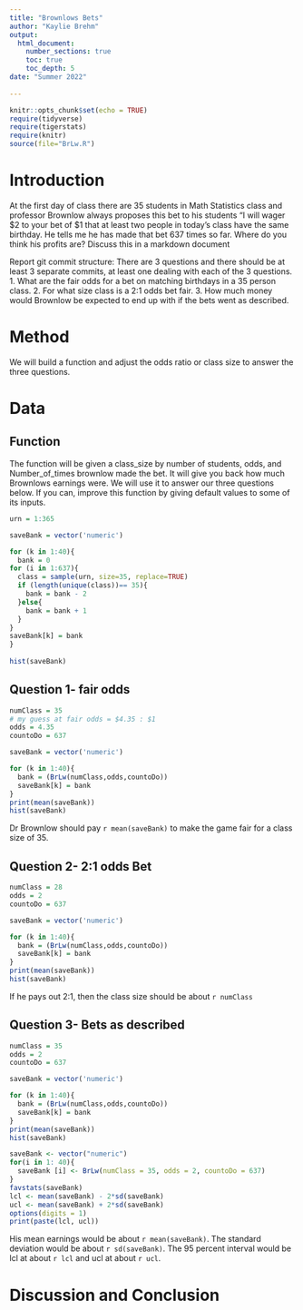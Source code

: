 ```yaml
---
title: "Brownlows Bets"
author: "Kaylie Brehm"
output: 
  html_document:
    number_sections: true
    toc: true
    toc_depth: 5
date: "Summer 2022"    
    
---
```

```r
knitr::opts_chunk$set(echo = TRUE)
require(tidyverse)
require(tigerstats)
require(knitr)
source(file="BrLw.R")
```


<!-- We recommend you use git branches -- create a separate branch for each major section i.e. Introduction, Methods, Results, Inferential Results, and Discussion and Conclusions - leave the YAML block untouched until the final merge where you put in your own name !-->

# Introduction

<!--In this section you explain what you are trying to show.  Where did the data come from?  What is the research or other question you are trying to answer?!-->

 At the first day of class there are 35 students in Math Statistics class and professor Brownlow always proposes this bet to his students "I will wager $2 to your bet of $1 that at least two people in today's class have  the same birthday.  He tells me he has made that bet 637 times so far. Where do you think his profits are? Discuss this in a markdown document
 
Report git commit structure:
There are 3 questions and there should be at least 3 separate commits, at least one dealing with each of the 3 questions.
1. What are the fair odds for a bet on matching birthdays in a 35 person class.
2. For what size class is a 2:1 odds bet fair.
3. How much money would Brownlow be expected to end up with if the bets went as described.

# Method

We will build a function and adjust the odds ratio or class size to answer the three questions. 

# Data

## Function

The function will be given a class_size by number of students, odds, and Number_of_times brownlow made the bet.  It will give you back how much Brownlows earnings were. We will use it to answer our three questions below. If you can, improve this function by giving default values to some of its inputs.

```r
urn = 1:365

saveBank = vector('numeric')

for (k in 1:40){
  bank = 0
for (i in 1:637){
  class = sample(urn, size=35, replace=TRUE)
  if (length(unique(class))== 35){
    bank = bank - 2
  }else{
    bank = bank + 1
  }
}
saveBank[k] = bank
}
 
hist(saveBank)

```


## Question 1- fair odds


```r
numClass = 35
# my guess at fair odds = $4.35 : $1
odds = 4.35
countoDo = 637

saveBank = vector('numeric')

for (k in 1:40){
  bank = (BrLw(numClass,odds,countoDo))
  saveBank[k] = bank
}
print(mean(saveBank))
hist(saveBank)
```


Dr Brownlow should pay `r mean(saveBank) ` to make the game fair for a class size of 35.

## Question 2- 2:1 odds Bet

<!--Explain and display the results of your method of coming up with the estimate of professor Brownlows betting profits!-->

```r
numClass = 28
odds = 2
countoDo = 637

saveBank = vector('numeric')

for (k in 1:40){
  bank = (BrLw(numClass,odds,countoDo))
  saveBank[k] = bank
}
print(mean(saveBank))
hist(saveBank)
```

If he pays out 2:1, then the class size should be about `r numClass`

## Question 3- Bets as described

```r
numClass = 35
odds = 2
countoDo = 637

saveBank = vector('numeric')

for (k in 1:40){
  bank = (BrLw(numClass,odds,countoDo))
  saveBank[k] = bank
}
print(mean(saveBank))
hist(saveBank)
```

```r
saveBank <- vector("numeric")
for(i in 1: 40){
  saveBank [i] <- BrLw(numClass = 35, odds = 2, countoDo = 637)
}
favstats(saveBank)
lcl <- mean(saveBank) - 2*sd(saveBank)
ucl <- mean(saveBank) + 2*sd(saveBank)
options(digits = 1)                                
print(paste(lcl, ucl))
```

His mean earnings would be about `r mean(saveBank) `. The standard deviation would be about `r sd(saveBank)`. The 95 percent interval would be lcl at about `r lcl` and ucl at about `r ucl`. 


# Discussion and Conclusion

<!--Discussion and conclusion here.  If professor Brownlow is consistantly making or losing money how could he change his payout so that his profits center on zero?  Also discuss what size his class should be in order to have his current scheme balance at zero profit.!-->

